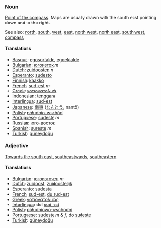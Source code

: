 ===Noun===

[[Point of the compass]]. Maps are usually drawn with the south east pointing down and to the right.

See also: [[north]], [[south]], [[west]], [[east]], [[north west]], [[north east]], [[south west]], [[compass]]

====Translations====
*[[Basque]]: [[egosortalde]], [[egoekialde]]
*[[Bulgarian]]: [[югоизток]] ''m''
*[[Dutch]]: [[zuidoosten]] ''n''
*[[Esperanto]]: [[sudesto]]
*[[Finnish]]: [[kaakko]]
*[[French]]: [[sud-est]] ''m''
*[[Greek]]: [[νοτιονατολικά]]
*[[Indonesian]]: [[tenggara]]
*[[Interlingua]]: [[sud-est]]
*[[Japanese]]: [[南東]] ([[なんとう]], nantō)
*[[Polish]]: [[półudnio-wschód]]
*[[Portuguese]]: [[sudeste]] ''m''
*[[Russian]]: [[юго-восток]]
*[[Spanish]]: [[sureste]] ''m''
*[[Turkish]]: [[güneydoğu]]

===Adjective===

[[Towards the south east]], [[southeastwards]], [[southeastern]]

====Translations====
*[[Bulgarian]]: [[югоизточен]] ''m''
*[[Dutch]]: [[zuidoost]], [[zuidoostelijk]]
*[[Esperanto]]: [[sudesta]]
*[[French]]: [[sud-est]], [[du sud-est]]
*[[Greek]]: [[νοτιονατολικός]]
*[[Interlingua]]: del [[sud-est]]
*[[Polish]]: [[półudniowo-wschodni]]
*[[Portuguese]]: [[sudeste]] ''m'' & ''f'', do [[sudeste]]
*[[Turkish]]: [[güneydoğu]]